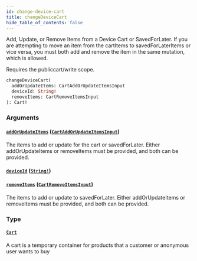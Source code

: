 ```yaml
---
id: change-device-cart
title: changeDeviceCart
hide_table_of_contents: false
---
```



Add, Update, or Remove Items from a Device Cart or SavedForLater.
If you are attempting to move an item from the cartItems to savedForLaterItems or vice versa, you must
both add and remove the item in the same mutation, which is allowed.

Requires the publiccart/write scope.

```graphql
changeDeviceCart(
  addOrUpdateItems: CartAddOrUpdateItemsInput
  deviceId: String!
  removeItems: CartRemoveItemsInput
): Cart!
```


### Arguments

#### [`addOrUpdateItems`](#) ([`CartAddOrUpdateItemsInput`](/demand/api/graphql-storefront/reference/inputs/cart-add-or-update-items-input))

The items to add or update for the cart or savedForLater. Either
addOrUpdateItems or removeItems must be provided, and both can be provided.


#### [`deviceId`](#) ([`String!`](/demand/api/graphql-storefront/reference/scalars/string))




#### [`removeItems`](#) ([`CartRemoveItemsInput`](/demand/api/graphql-storefront/reference/inputs/cart-remove-items-input))

The items to add or update to savedForLater. Either addOrUpdateItems or
removeItems must be provided, and both can be provided.


### Type

#### [`Cart`](/demand/api/graphql-storefront/reference/objects/cart)

A cart is a temporary container for products that a customer or anonymous user wants to buy




